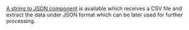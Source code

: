 [A string to JSON component](/custom-tools/tool-steps/convert-string-to-json)
is available which receives a CSV file and extract the data under JSON format which can be later used for further
processing.